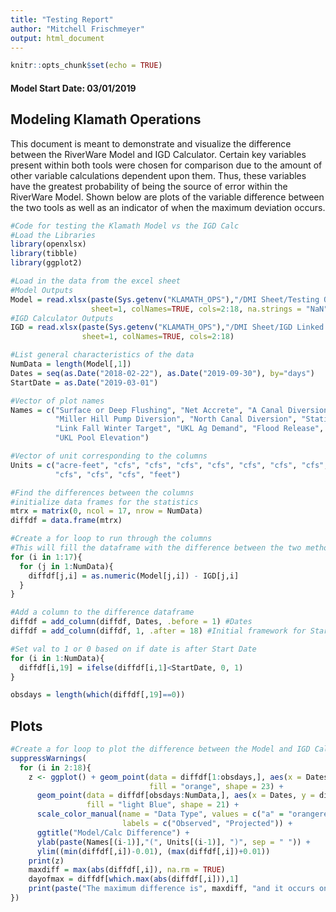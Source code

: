 ```yaml
---
title: "Testing Report"
author: "Mitchell Frischmeyer"
output: html_document
---
```


```r
knitr::opts_chunk$set(echo = TRUE)
```

#### Model Start Date: 03/01/2019

## Modeling Klamath Operations

This document is meant to demonstrate and visualize the difference between the RiverWare Model and IGD Calculator. Certain key variables present within both tools were chosen for comparison due to the amount of other variable calculations dependent upon them. Thus, these variables have the greatest probability of being the source of error within the RiverWare Model. Shown below are plots of the variable difference between the two tools as well as an indicator of when the maximum deviation occurs.

```r
#Code for testing the Klamath Model vs the IGD Calc
#Load the Libraries
library(openxlsx)
library(tibble)
library(ggplot2)

#Load in the data from the excel sheet
#Model Outputs
Model = read.xlsx(paste(Sys.getenv("KLAMATH_OPS"),"/DMI Sheet/Testing Output.xlsx", sep = ""), 
                  sheet=1, colNames=TRUE, cols=2:18, na.strings = "NaN")
#IGD Calculator Outputs
IGD = read.xlsx(paste(Sys.getenv("KLAMATH_OPS"),"/DMI Sheet/IGD Linked Worksheet.xlsx", sep = ""), 
                sheet=1, colNames=TRUE, cols=2:18)

#List general characteristics of the data
NumData = length(Model[,1])
Dates = seq(as.Date("2018-02-22"), as.Date("2019-09-30"), by="days")
StartDate = as.Date("2019-03-01")

#Vector of plot names
Names = c("Surface or Deep Flushing", "Net Accrete", "A Canal Diversion", "Ady Canal Diversion", "F and FF Pump Outflow",
          "Miller Hill Pump Diversion", "North Canal Diversion", "Station 48 Diversion", "EWA Remain", "EWA Used",
          "Link Fall Winter Target", "UKL Ag Demand", "Flood Release", "UKL for IGD", "UKL for River", "UKL Outflow",
          "UKL Pool Elevation")

#Vector of unit corresponding to the columns
Units = c("acre-feet", "cfs", "cfs", "cfs", "cfs", "cfs", "cfs", "cfs", "acre-feet", "acre-feet", "cfs", "cfs", "cfs",
          "cfs", "cfs", "cfs", "feet")

#Find the differences between the columns
#initialize data frames for the statistics
mtrx = matrix(0, ncol = 17, nrow = NumData)
diffdf = data.frame(mtrx)

#Create a for loop to run through the columns
#This will fill the dataframe with the difference between the two methods
for (i in 1:17){
  for (j in 1:NumData){
    diffdf[j,i] = as.numeric(Model[j,i]) - IGD[j,i]
  }
}

#Add a column to the difference dataframe
diffdf = add_column(diffdf, Dates, .before = 1) #Dates
diffdf = add_column(diffdf, 1, .after = 18) #Initial framework for Start Date Identification

#Set val to 1 or 0 based on if date is after Start Date
for (i in 1:NumData){
  diffdf[i,19] = ifelse(diffdf[i,1]<StartDate, 0, 1)
}

obsdays = length(which(diffdf[,19]==0))

```

## Plots
```r
#Create a for loop to plot the difference between the Model and IGD Calc.
suppressWarnings(
  for (i in 2:18){
    z <- ggplot() + geom_point(data = diffdf[1:obsdays,], aes(x = Dates, y = diffdf[1:obsdays,i], color = "a"), 
                               fill = "orange", shape = 23) +
      geom_point(data = diffdf[obsdays:NumData,], aes(x = Dates, y = diffdf[obsdays:NumData,i], color = "b"),
                 fill = "light Blue", shape = 21) +
      scale_color_manual(name = "Data Type", values = c("a" = "orangered2", "b" = "royalblue"),
                         labels = c("Observed", "Projected")) +
      ggtitle("Model/Calc Difference") +
      ylab(paste(Names[(i-1)],"(", Units[(i-1)], ")", sep = " ")) +
      ylim((min(diffdf[,i])-0.01), (max(diffdf[,i])+0.01))
    print(z)
    maxdiff = max(abs(diffdf[,i]), na.rm = TRUE)
    dayofmax = diffdf[which.max(abs(diffdf[,i])),1]
    print(paste("The maximum difference is", maxdiff, "and it occurs on", dayofmax, sep = " "))
})
```
